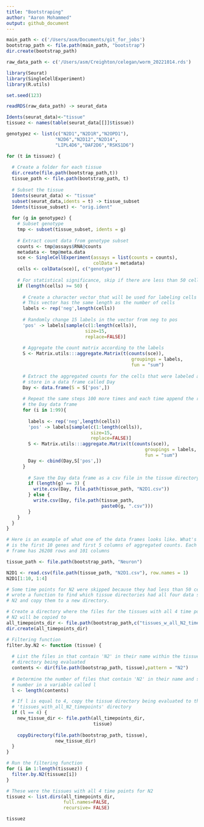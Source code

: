 ```yaml
---
title: "Bootstraping"
author: "Aaron Mohammed"
output: github_document
---
```


```r

main_path <- c('/Users/asm/Documents/git_for_jobs')
bootstrap_path <- file.path(main_path, "bootstrap")
dir.create(bootstrap_path)

raw_data_path <- c('/Users/asm/Creighton/celegan/worm_20221014.rds')

```

```r

library(Seurat)
library(SingleCellExperiment)
library(R.utils)

set.seed(123)

readRDS(raw_data_path) -> seurat_data

Idents(seurat_data)<-"tissue"
tissuez <- names(table(seurat_data[[]]$tissue))

genotypez <- list(c("N2D1","N2D1R","N2OPD1"),
                  "N2D6","N2D12","N2D14",
                  "LIPL4D6","DAF2D6","RSKS1D6")

```

```r

for (t in tissuez) {
  
  # Create a folder for each tissue
  dir.create(file.path(bootstrap_path,t))
  tissue_path <- file.path(bootstrap_path, t)
  
  # Subset the tissue 
  Idents(seurat_data) <- "tissue"
  subset(seurat_data,idents = t) -> tissue_subset
  Idents(tissue_subset) <- "orig.ident"
  
  for (g in genotypez) {
    # Subset genotype
    tmp <- subset(tissue_subset, idents = g)
    
    # Extract count data from genotype subset
    counts <- tmp@assays$RNA@counts 
    metadata <- tmp@meta.data
    sce <- SingleCellExperiment(assays = list(counts = counts), 
                                colData = metadata)
    cells <- colData(sce)[, c("genotype")]
  
    # For statistical significance, skip if there are less than 50 cells
    if (length(cells) >= 50) { 
      
      # Create a character vector that will be used for labeling cells
      # This vector has the same length as the number of cells
      labels <- rep('neg',length(cells))
      
      # Randomly change 15 labels in the vector from neg to pos
      'pos' -> labels[sample(c(1:length(cells)),
                             size=15, 
                             replace=FALSE)]
      
      # Aggregate the count matrix according to the labels
      S <- Matrix.utils:::aggregate.Matrix(t(counts(sce)), 
                                              groupings = labels,
                                              fun = "sum") 
      
      # Extract the aggregated counts for the cells that were labeled as pos and
      # store in a data frame called Day
      Day <- data.frame(S = S['pos',])
      
      # Repeat the same steps 100 more times and each time append the result to
      # the Day data frame
      for (i in 1:99){ 
        
        labels <- rep('neg',length(cells))
        'pos' -> labels[sample(c(1:length(cells)),
                               size=15,
                               replace=FALSE)]
        S <- Matrix.utils:::aggregate.Matrix(t(counts(sce)), 
                                                   groupings = labels, 
                                                   fun = "sum") 
        Day <- cbind(Day,S['pos',])
      }
      
        # Save the Day data frame as a csv file in the tissue directory
        if (length(g) == 3) {
          write.csv(Day, file.path(tissue_path, "N2D1.csv"))
        } else {
          write.csv(Day, file.path(tissue_path, 
                                   paste0(g, ".csv")))
        }
    }
  }
}

```

```r

# Here is an example of what one of the data frames looks like. What's displayed
# is the first 10 genes and first 5 columns of aggregated counts. Each data 
# frame has 26208 rows and 101 columns

tissue_path <- file.path(bootstrap_path, "Neuron")

N2D1 <- read.csv(file.path(tissue_path, "N2D1.csv"), row.names = 1)
N2D1[1:10, 1:4]

```

```r

# Some time points for N2 were skipped because they had less than 50 cells. I
# wrote a function to find which tissue directories had all four data sets for
# N2 and copy them to a new directory.

# Create a directory where the files for the tissues with all 4 time points for 
# N2 will be copied to 
all_timepoints_dir <- file.path(bootstrap_path,c("tissues_w_all_N2_timepoints"))
dir.create(all_timepoints_dir)

# Filtering function
filter.by.N2 <- function (tissue) {
  
  # List the files in that contain 'N2' in their name within the tissue 
  # directory being evaluated
  contents <- dir(file.path(bootstrap_path, tissue),pattern = "N2")
  
  # Determine the number of files that contain 'N2' in their name and store that
  # number in a variable called l 
  l <- length(contents)

  # If l is equal to 4, copy the tissue directory being evaluated to the
  # 'tissues_with_all_N2_timepoints' directory
  if (l == 4) {
    new_tissue_dir <- file.path(all_timepoints_dir, 
                                tissue)
    
    copyDirectory(file.path(bootstrap_path, tissue), 
                  new_tissue_dir)
  }
}

```

```r
  
# Run the filtering function
for (i in 1:length(tissuez)) {
  filter.by.N2(tissuez[i])
}

# These were the tissues with all 4 time points for N2
tissuez <- list.dirs(all_timepoints_dir,
                     full.names=FALSE, 
                     recursive= FALSE)

tissuez

```
